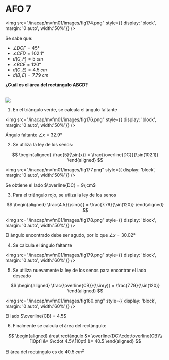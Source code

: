 # AFO 7

<img
	src="/inacap/mvfm01/images/fig174.png"
	style={{ display: 'block', margin: '0 auto', width:'50%'}}
/>
<br/>

Se sabe que:

- $\angle DCF = 45°$
- $\angle CFD = 102.1°$
- $d(C,F) = 5\;cm$
- $\angle BCE = 120°$
- $d(C,E) = 4.5\;cm$
- $d(B,E) = 7.79\;cm$

**¿Cuál es el área del rectángulo ABCD?**

<Solution>
<br/>
<img
	src="/inacap/mvfm01/images/fig175.png"
	style={{ display: 'block', margin: '0 auto', width:'50%'}}
/>
<br/>

1. En el triángulo verde, se calcula el ángulo faltante

<img
	src="/inacap/mvfm01/images/fig176.png"
	style={{ display: 'block', margin: '0 auto', width:'50%'}}
/>
<br/>

Ángulo faltante $\angle x = 32.9°$

2. Se utiliza la ley de los senos:

$$
\begin{aligned}
    \frac{5}{\sin(x)} = \frac{\overline{DC}}{\sin(102.1)}
\end{aligned}
$$

<img
	src="/inacap/mvfm01/images/fig177.png"
	style={{ display: 'block', margin: '0 auto', width:'50%'}}
/>
<br/>

Se obtiene el lado $\overline{DC} = 9\;cm$

3. Para el triángulo rojo, se utliza la ley de los senos

$$
\begin{aligned}
    \frac{4.5}{\sin(x)} = \frac{7.79}{\sin(120)}
\end{aligned}
$$

<img
	src="/inacap/mvfm01/images/fig178.png"
	style={{ display: 'block', margin: '0 auto', width:'50%'}}
/>
<br/>

El ángulo encontrado debe ser agudo, por lo que $\angle x = 30.02°$

4. Se calcula el ángulo faltante

<img
	src="/inacap/mvfm01/images/fig179.png"
	style={{ display: 'block', margin: '0 auto', width:'60%'}}
/>
<br/>

5. Se utiliza nuevamente la ley de los senos para encontrar el lado deseado

$$
\begin{aligned}
    \frac{\overline{CB}}{\sin(y)} = \frac{7.79}{\sin(120)}
\end{aligned}
$$

<img
	src="/inacap/mvfm01/images/fig180.png"
	style={{ display: 'block', margin: '0 auto', width:'60%'}}
/>
<br/>

El lado $\overline{CB} = 4.5$

6. Finalmente se calcula el área del rectángulo:

$$
\begin{aligned}
    área\;rectángulo &= \overline{DC}\cdot\overline{CB}\\[10pt]
    &= 9\cdot 4.5\\[10pt]
    &= 40.5
\end{aligned}
$$

El área del rectángulo es de $40.5\;{cm}^2$ 
</Solution>

